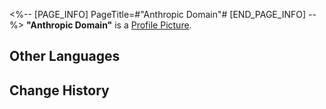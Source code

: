 <%-- [PAGE_INFO]
PageTitle=#"Anthropic Domain"#
[END_PAGE_INFO] --%>
{{Item Infobox
|id          = 210204
|image       = Item Anthropic Domain.png
|type        = Disk
|invCategory = Valuables
|rarity      = 3
|effect      = A record that can be played on the Express' phonograph. It might be a chance acquisition or a gift from someone else. All sorts of memories surge up when the music plays &mdash; the smiles, encounters, touches, and the excitement of battle. Maybe that is why people still collect records even as society rapidly advances.<br />The current record contains the track "Anthropic Domain."
|description = <br />''The sun rises and sets, the moon waxes and wanes. The days turn, the seasons pass. The land thrives, the people prosper. As the cosmos stretches overhead.''
}}
'''"Anthropic Domain"''' is a [[Profile Picture]].

==Other Languages==
{{Other Languages
|en   = "Anthropic Domain"
|zhs  = 《天下熙熙》
|zht  = 〈天下熙熙〉
|ja   = 『天下熙熙』
|ko   = ≪천하 흥성≫
|es   = Esfera antrópica
|fr   = « Anthropic Domain »
|ru   = Anthropic Domain
|th   = "Anthropic Domain"
|vi   = "Khắp Chốn Vui Mừng"
|de   = „Anthrophische Domäne“
|id   = "Anthropic Domain"
|pt   = "Anthropic Domain"
}}

==Change History==
{{Change History|1.0}}